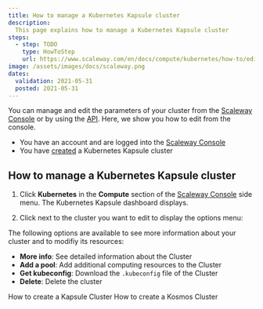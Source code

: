 ```yaml
---
title: How to manage a Kubernetes Kapsule cluster
description:
  This page explains how to manage a Kubernetes Kapsule cluster
steps:
  - step: TODO
    type: HowToStep
    url: https://www.scaleway.com/en/docs/compute/kubernetes/how-to/edit-cluster/
image: /assets/images/docs/scaleway.png
dates:
  validation: 2021-05-31
  posted: 2021-05-31
---
```


You can manage and edit the parameters of your cluster from the [Scaleway Console](https://console.scaleway.com) or by using the [API](https://developers.scaleway.com/en/). Here, we show you how to edit from the console.

<Message type="requirement">

  - You have an account and are logged into the [Scaleway Console](https://console.scaleway.com) 
  - You have [created](/compute/kubernetes/how-to/create-cluster) a Kubernetes Kapsule cluster

</Message>

## How to manage a Kubernetes Kapsule cluster

1. Click **Kubernetes** in the **Compute** section of the [Scaleway Console](https://console.scaleway.com) side menu. The Kubernetes Kapsule dashboard displays.

2. Click <Icon name="more" /> next to the cluster you want to edit to display the options menu:

<Lightbox src="assets/scaleway-kapsule_cluster_menu.png" alt="" />

The following options are available to see more information about your cluster and to modifiy its resources: 
* **More info**: See detailed information about the Cluster
* **Add a pool**: Add additional computing resources to the Cluster
* **Get kubeconfig**: Download the `.kubeconfig` file of the Cluster
* **Delete**: Delete the cluster

<Navigation title="See Also">
  <PreviousButton to="/compute/kubernetes/how-to/create-cluster/">How to create a Kapsule Cluster</PreviousButton>
  <NextButton to="/compute/kubernetes/how-to/create-kosmos-cluster/">How to create a Kosmos Cluster</NextButton>
</Navigation>
